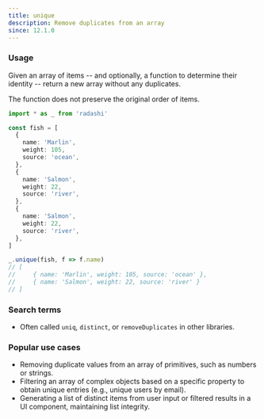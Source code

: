 ```yaml
---
title: unique
description: Remove duplicates from an array
since: 12.1.0
---
```


### Usage

Given an array of items -- and optionally, a function to determine their identity -- return a new array without any duplicates.

The function does not preserve the original order of items.

```ts
import * as _ from 'radashi'

const fish = [
  {
    name: 'Marlin',
    weight: 105,
    source: 'ocean',
  },
  {
    name: 'Salmon',
    weight: 22,
    source: 'river',
  },
  {
    name: 'Salmon',
    weight: 22,
    source: 'river',
  },
]

_.unique(fish, f => f.name)
// [
//     { name: 'Marlin', weight: 105, source: 'ocean' },
//     { name: 'Salmon', weight: 22, source: 'river' }
// ]
```

### Search terms

- Often called `uniq`, `distinct`, or `removeDuplicates` in other libraries.

### Popular use cases

- Removing duplicate values from an array of primitives, such as numbers or strings.
- Filtering an array of complex objects based on a specific property to obtain unique entries (e.g., unique users by email).
- Generating a list of distinct items from user input or filtered results in a UI component, maintaining list integrity.
